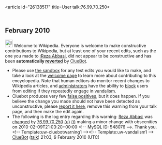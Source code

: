 <article id="26138517" title=User talk:76.99.70.250>
	<talkpage id="26138517" title="User talk:76.99.70.250">


== February 2010 ==
[[Image:Information.svg|left|25px]] Welcome to Wikipedia. Everyone is welcome to make constructive contributions to Wikipedia, but at least one of your recent edits, such as the one you made to [[:Reza Abbasi]], did not appear to be constructive and has been '''automatically [[Help:Reverting|reverted]]''' by [[User:ClueBot|ClueBot]]. 
* Please use [[Wikipedia:Sandbox|the sandbox]] for any test edits you would like to make, and take a look at the [[Wikipedia:Introduction|welcome page]] to learn more about contributing to this encyclopedia. Note that human editors do monitor recent changes to Wikipedia articles, and [[WP:ADMINS|administrators]] have the ability to [[WP:BLOCK|block]] users from editing if they repeatedly engage in [[WP:vandalism|vandalism]].
* Cluebot produces very few [[false positives]], but it does happen. If you believe the change you made should not have been detected as unconstructive, please [[User:ClueBot/FalsePositives|report it here]], remove this warning from your talk page, and then make the edit again. 
* The following is the log entry regarding this warning: [[Reza Abbasi]] was [http://en.wikipedia.org/w/index.php?title=Reza+Abbasi&amp;diff=343008907&amp;oldid=339797965 changed] by [[Special:Contributions/76.99.70.250|76.99.70.250]] [[User:76.99.70.250|(u)]] [[User talk:76.99.70.250|(t)]] making a minor change with obscenities on 2010-02-09T21:03:20+00:00 &lt;!-- MySQL ID: 548076 --&gt;. Thank you. &lt;!-- Template:uw-cluebotwarning1 --&gt;&lt;!-- Template:uw-vandalism1 --&gt; [[User:ClueBot|ClueBot]] ([[User talk:ClueBot|talk]]) 21:03, 9 February 2010 (UTC)
	</talkpage>
</article>